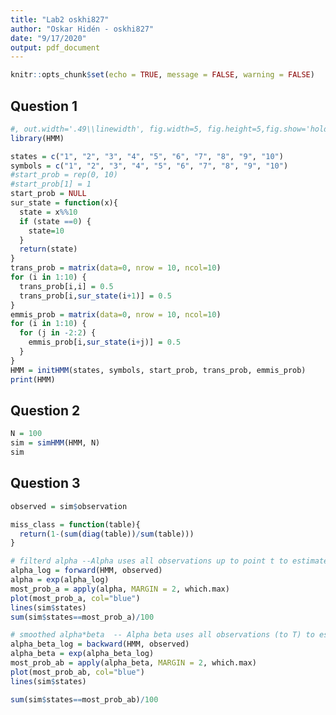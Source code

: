 ```yaml
---
title: "Lab2 oskhi827"
author: "Oskar Hidén - oskhi827"
date: "9/17/2020"
output: pdf_document
---
```


```r
knitr::opts_chunk$set(echo = TRUE, message = FALSE, warning = FALSE)
```

## Question 1
```r
#, out.width='.49\\linewidth', fig.width=5, fig.height=5,fig.show='hold',fig.align='center'
library(HMM)

states = c("1", "2", "3", "4", "5", "6", "7", "8", "9", "10")
symbols = c("1", "2", "3", "4", "5", "6", "7", "8", "9", "10")
#start_prob = rep(0, 10)
#start_prob[1] = 1
start_prob = NULL
sur_state = function(x){
  state = x%%10
  if (state ==0) {
    state=10
  }
  return(state)
}
trans_prob = matrix(data=0, nrow = 10, ncol=10)
for (i in 1:10) {
  trans_prob[i,i] = 0.5
  trans_prob[i,sur_state(i+1)] = 0.5
}
emmis_prob = matrix(data=0, nrow = 10, ncol=10)
for (i in 1:10) {
  for (j in -2:2) {
    emmis_prob[i,sur_state(i+j)] = 0.5
  }
}
HMM = initHMM(states, symbols, start_prob, trans_prob, emmis_prob)
print(HMM)

```


## Question 2
```r
N = 100
sim = simHMM(HMM, N)
sim
```

## Question 3
```r
observed = sim$observation

miss_class = function(table){
  return(1-(sum(diag(table))/sum(table)))
}

# filterd alpha --Alpha uses all observations up to point t to estimate Zt
alpha_log = forward(HMM, observed)
alpha = exp(alpha_log)
most_prob_a = apply(alpha, MARGIN = 2, which.max)
plot(most_prob_a, col="blue")
lines(sim$states)
sum(sim$states==most_prob_a)/100

# smoothed alpha*beta  -- Alpha beta uses all observations (to T) to estimate Zt. "which is better"
alpha_beta_log = backward(HMM, observed)
alpha_beta = exp(alpha_beta_log)
most_prob_ab = apply(alpha_beta, MARGIN = 2, which.max)
plot(most_prob_ab, col="blue")
lines(sim$states)

sum(sim$states==most_prob_ab)/100

```